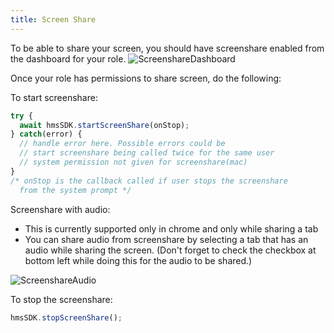 ```yaml
---
title: Screen Share
---
```


To be able to share your screen, you should have screenshare enabled from the dashboard for your role.
![ScreenshareDashboard](/docs/v2/screenshare-dashboard.png")

Once your role has permissions to share screen, do the following: 

To start screenshare:
```jsx
try {
  await hmsSDK.startScreenShare(onStop);
} catch(error) {
  // handle error here. Possible errors could be
  // start screenshare being called twice for the same user
  // system permission not given for screenshare(mac)
}
/* onStop is the callback called if user stops the screenshare
  from the system prompt */
```

Screenshare with audio:
 - This is currently supported only in chrome and only while sharing a tab
 - You can share audio from screenshare by selecting a tab that has an audio while sharing the screen. 
   (Don't forget to check the checkbox at bottom left while doing this for the audio to be shared.)

![ScreenshareAudio](/docs/v2/screenshare-audio.png")

To stop the screenshare:

```jsx
hmsSDK.stopScreenShare();
```
